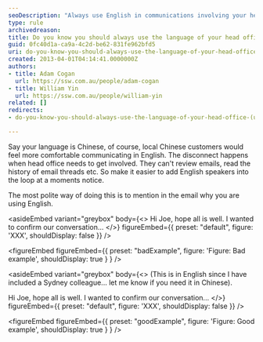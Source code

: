 ```yaml
---
seoDescription: "Always use English in communications involving your head office for seamless collaboration and clarity."
type: rule
archivedreason:
title: Do you know you should always use the language of your head office? (usually English)
guid: 0fc40d1a-ca9a-4c2d-be62-831fe962bfd5
uri: do-you-know-you-should-always-use-the-language-of-your-head-office-usually-english
created: 2013-04-01T04:14:41.0000000Z
authors:
- title: Adam Cogan
  url: https://ssw.com.au/people/adam-cogan
- title: William Yin
  url: https://ssw.com.au/people/william-yin
related: []
redirects:
- do-you-know-you-should-always-use-the-language-of-your-head-office-(usually-english)

---
```


Say your language is Chinese, of course, local Chinese customers would feel more comfortable communicating in English. The disconnect happens when head office needs to get involved. They can't review emails, read the history of email threads etc.
So make it easier to add English speakers into the loop at a moments notice.

The most polite way of doing this is to mention in the email why you are using English.

<asideEmbed
  variant="greybox"
  body={<>
    Hi Joe, hope all is well. I wanted to confirm our conversation...
  </>}
  figureEmbed={{
    preset: "default",
    figure: 'XXX',
    shouldDisplay: false
  }}
/>

<figureEmbed figureEmbed={{
  preset: "badExample",
  figure: 'Figure: Bad example',
  shouldDisplay: true
} } />


<asideEmbed
  variant="greybox"
  body={<>
    (This is in English since I have included a Sydney colleague... let me know if you need it in Chinese).

Hi Joe, hope all is well. I wanted to confirm our conversation...
  </>}
  figureEmbed={{
    preset: "default",
    figure: 'XXX',
    shouldDisplay: false
  }}
/>

<figureEmbed figureEmbed={{
  preset: "goodExample",
  figure: 'Figure: Good example',
  shouldDisplay: true
} } />

